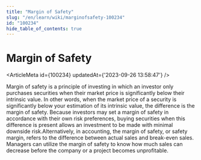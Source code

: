 ```yaml
---
title: "Margin of Safety"
slug: "/en/learn/wiki/marginofsafety-100234"
id: "100234"
hide_table_of_contents: true
---
```



# Margin of Safety

<ArticleMeta id={100234} updatedAt={'2023-09-26 13:58:47'} />
<div className='border-solid border-b border-t-0 my-4 border-[var(--ifm-color-gray-300)]' />

Margin of safety is a principle of investing in which an investor only purchases securities when their market price is significantly below their intrinsic value. In other words, when the market price of a security is significantly below your estimation of its intrinsic value, the difference is the margin of safety. Because investors may set a margin of safety in accordance with their own risk preferences, buying securities when this difference is present allows an investment to be made with minimal downside risk.Alternatively, in accounting, the margin of safety, or safety margin, refers to the difference between actual sales and break-even sales. Managers can utilize the margin of safety to know how much sales can decrease before the company or a project becomes unprofitable.

